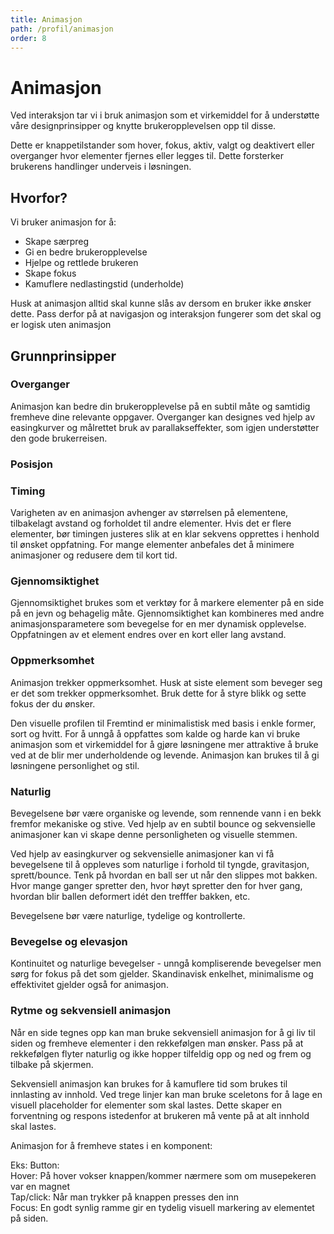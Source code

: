 ```yaml
---
title: Animasjon
path: /profil/animasjon
order: 8
---
```


# Animasjon

<Ingress>
    <p>Ved interaksjon tar vi i bruk animasjon som et virkemiddel for å understøtte våre designprinsipper og knytte brukeropplevelsen opp til disse.</p>
    <p>Dette er knappetilstander som hover, fokus, aktiv, valgt og deaktivert eller overganger hvor elementer fjernes eller legges til. 
    Dette forsterker brukerens handlinger underveis i løsningen.</p>
</Ingress>

## Hvorfor?
Vi bruker animasjon for å:
* Skape særpreg
* Gi en bedre brukeropplevelse
* Hjelpe og rettlede brukeren
* Skape fokus
* Kamuflere nedlastingstid (underholde)

Husk at animasjon alltid skal kunne slås av dersom en bruker ikke ønsker dette.
Pass derfor på at navigasjon og interaksjon fungerer som det skal og er logisk uten animasjon

## Grunnprinsipper
### Overganger
Animasjon kan bedre din brukeropplevelse på en subtil måte og samtidig fremheve dine relevante oppgaver. 
Overganger kan designes ved hjelp av easingkurver og målrettet bruk av parallakseffekter, som igjen understøtter den gode brukerreisen.

### Posisjon

### Timing
Varigheten av en animasjon avhenger av størrelsen på elementene, tilbakelagt avstand og forholdet til andre elementer. 
Hvis det er flere elementer, bør timingen justeres slik at en klar sekvens opprettes i henhold til ønsket oppfatning. 
For mange elementer anbefales det å minimere animasjoner og redusere dem til kort tid.

### Gjennomsiktighet
Gjennomsiktighet brukes som et verktøy for å markere elementer på en side på en jevn og behagelig måte. 
Gjennomsiktighet kan kombineres med andre animasjonsparametere som bevegelse for en mer dynamisk opplevelse. 
Oppfatningen av et element endres over en kort eller lang avstand.

### Oppmerksomhet
Animasjon trekker oppmerksomhet. Husk at siste element som beveger seg er det som trekker oppmerksomhet. 
Bruk dette for å styre blikk og sette fokus der du ønsker.

Den visuelle profilen til Fremtind er minimalistisk med basis i enkle former, sort og hvitt. 
For å unngå å oppfattes som kalde og harde kan vi bruke animasjon som et virkemiddel for å gjøre løsningene mer attraktive å bruke ved at de blir mer underholdende og levende. 
Animasjon kan brukes til å gi løsningene personlighet og stil. 

### Naturlig
Bevegelsene bør være organiske og levende, som rennende vann i en bekk fremfor mekaniske og stive. 
Ved hjelp av en subtil bounce og sekvensielle animasjoner kan vi skape denne personligheten og visuelle stemmen.

Ved hjelp av easingkurver og sekvensielle animasjoner kan vi få bevegelsene til å oppleves som naturlige i forhold til tyngde, gravitasjon, sprett/bounce. 
Tenk på hvordan en ball ser ut når den slippes mot bakken. 
Hvor mange ganger spretter den, hvor høyt spretter den for hver gang, hvordan blir ballen deformert idét den trefffer bakken, etc.

Bevegelsene bør være naturlige, tydelige og kontrollerte.

### Bevegelse og elevasjon
Kontinuitet og naturlige bevegelser - unngå kompliserende bevegelser men sørg for fokus på det som gjelder. 
Skandinavisk enkelhet, minimalisme og effektivitet gjelder også for animasjon.

### Rytme og sekvensiell animasjon
Når en side tegnes opp kan man bruke sekvensiell animasjon for å gi liv til siden og fremheve elementer i den rekkefølgen man ønsker. 
Pass på at rekkefølgen flyter naturlig og ikke hopper tilfeldig opp og ned og frem og tilbake på skjermen.

Sekvensiell animasjon kan brukes for å kamuflere tid som brukes til innlasting av innhold. 
Ved trege linjer kan man bruke sceletons for å lage en visuell placeholder for elementer som skal lastes. 
Dette skaper en forventning og respons istedenfor at brukeren må vente på at alt innhold skal lastes.

Animasjon for å fremheve states i en komponent:

Eks: Button: <br />
Hover: På hover vokser knappen/kommer nærmere som om musepekeren var en magnet <br />
Tap/click: Når man trykker på knappen presses den inn <br />
Focus: En godt synlig ramme gir en tydelig visuell markering av elementet på siden. <br />
